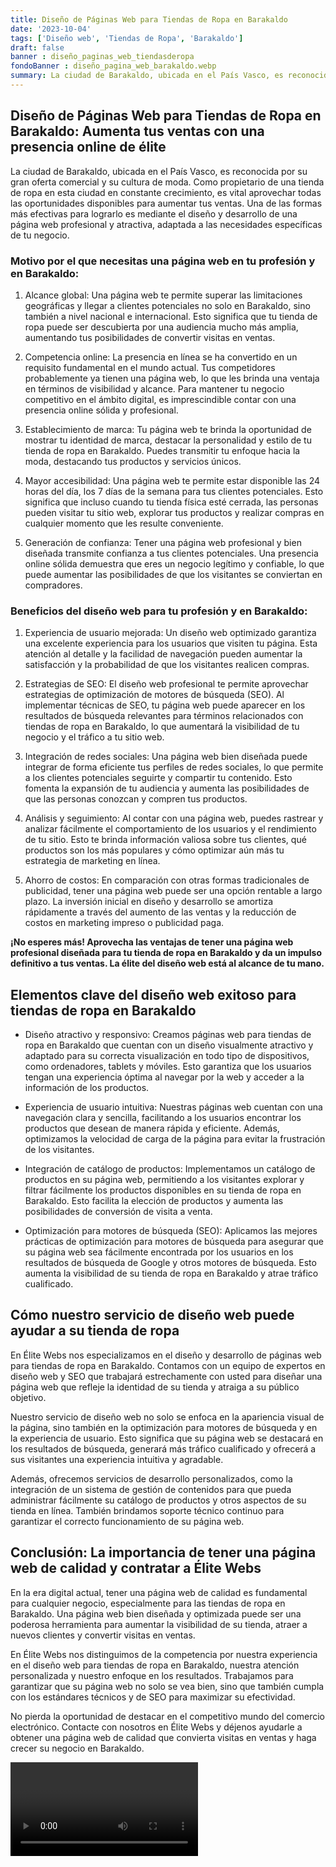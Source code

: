 ```yaml
---
title: Diseño de Páginas Web para Tiendas de Ropa en Barakaldo
date: '2023-10-04'
tags: ['Diseño web', 'Tiendas de Ropa', 'Barakaldo']
draft: false
banner : diseño_paginas_web_tiendasderopa
fondoBanner : diseño_pagina_web_barakaldo.webp
summary: La ciudad de Barakaldo, ubicada en el País Vasco, es reconocida por su gran oferta comercial y su cultura de moda. Como propietario de una tienda de ropa en esta ciudad en constante crecimiento, es vital aprovechar todas las oportunidades disponibles para aumentar tus ventas. Una de las formas más efectivas para lograrlo es mediante el diseño y desarrollo de una página web profesional y atractiva, adaptada a las necesidades específicas de tu negocio.
---
```


## Diseño de Páginas Web para Tiendas de Ropa en Barakaldo: Aumenta tus ventas con una presencia online de élite

La ciudad de Barakaldo, ubicada en el País Vasco, es reconocida por su gran oferta comercial y su cultura de moda. Como propietario de una tienda de ropa en esta ciudad en constante crecimiento, es vital aprovechar todas las oportunidades disponibles para aumentar tus ventas. Una de las formas más efectivas para lograrlo es mediante el diseño y desarrollo de una página web profesional y atractiva, adaptada a las necesidades específicas de tu negocio.

### Motivo por el que necesitas una página web en tu profesión y en Barakaldo:

1. Alcance global: Una página web te permite superar las limitaciones geográficas y llegar a clientes potenciales no solo en Barakaldo, sino también a nivel nacional e internacional. Esto significa que tu tienda de ropa puede ser descubierta por una audiencia mucho más amplia, aumentando tus posibilidades de convertir visitas en ventas.

2. Competencia online: La presencia en línea se ha convertido en un requisito fundamental en el mundo actual. Tus competidores probablemente ya tienen una página web, lo que les brinda una ventaja en términos de visibilidad y alcance. Para mantener tu negocio competitivo en el ámbito digital, es imprescindible contar con una presencia online sólida y profesional.

3. Establecimiento de marca: Tu página web te brinda la oportunidad de mostrar tu identidad de marca, destacar la personalidad y estilo de tu tienda de ropa en Barakaldo. Puedes transmitir tu enfoque hacia la moda, destacando tus productos y servicios únicos.

4. Mayor accesibilidad: Una página web te permite estar disponible las 24 horas del día, los 7 días de la semana para tus clientes potenciales. Esto significa que incluso cuando tu tienda física esté cerrada, las personas pueden visitar tu sitio web, explorar tus productos y realizar compras en cualquier momento que les resulte conveniente.

5. Generación de confianza: Tener una página web profesional y bien diseñada transmite confianza a tus clientes potenciales. Una presencia online sólida demuestra que eres un negocio legítimo y confiable, lo que puede aumentar las posibilidades de que los visitantes se conviertan en compradores.

### Beneficios del diseño web para tu profesión y en Barakaldo:

1. Experiencia de usuario mejorada: Un diseño web optimizado garantiza una excelente experiencia para los usuarios que visiten tu página. Esta atención al detalle y la facilidad de navegación pueden aumentar la satisfacción y la probabilidad de que los visitantes realicen compras.

2. Estrategias de SEO: El diseño web profesional te permite aprovechar estrategias de optimización de motores de búsqueda (SEO). Al implementar técnicas de SEO, tu página web puede aparecer en los resultados de búsqueda relevantes para términos relacionados con tiendas de ropa en Barakaldo, lo que aumentará la visibilidad de tu negocio y el tráfico a tu sitio web.

3. Integración de redes sociales: Una página web bien diseñada puede integrar de forma eficiente tus perfiles de redes sociales, lo que permite a los clientes potenciales seguirte y compartir tu contenido. Esto fomenta la expansión de tu audiencia y aumenta las posibilidades de que las personas conozcan y compren tus productos.

4. Análisis y seguimiento: Al contar con una página web, puedes rastrear y analizar fácilmente el comportamiento de los usuarios y el rendimiento de tu sitio. Esto te brinda información valiosa sobre tus clientes, qué productos son los más populares y cómo optimizar aún más tu estrategia de marketing en línea.

5. Ahorro de costos: En comparación con otras formas tradicionales de publicidad, tener una página web puede ser una opción rentable a largo plazo. La inversión inicial en diseño y desarrollo se amortiza rápidamente a través del aumento de las ventas y la reducción de costos en marketing impreso o publicidad paga.

**¡No esperes más! Aprovecha las ventajas de tener una página web profesional diseñada para tu tienda de ropa en Barakaldo y da un impulso definitivo a tus ventas. La élite del diseño web está al alcance de tu mano.**

<GifSeo />

<Cta />

## Elementos clave del diseño web exitoso para tiendas de ropa en Barakaldo

- Diseño atractivo y responsivo: Creamos páginas web para tiendas de ropa en Barakaldo que cuentan con un diseño visualmente atractivo y adaptado para su correcta visualización en todo tipo de dispositivos, como ordenadores, tablets y móviles. Esto garantiza que los usuarios tengan una experiencia óptima al navegar por la web y acceder a la información de los productos.

- Experiencia de usuario intuitiva: Nuestras páginas web cuentan con una navegación clara y sencilla, facilitando a los usuarios encontrar los productos que desean de manera rápida y eficiente. Además, optimizamos la velocidad de carga de la página para evitar la frustración de los visitantes.

- Integración de catálogo de productos: Implementamos un catálogo de productos en su página web, permitiendo a los visitantes explorar y filtrar fácilmente los productos disponibles en su tienda de ropa en Barakaldo. Esto facilita la elección de productos y aumenta las posibilidades de conversión de visita a venta.

- Optimización para motores de búsqueda (SEO): Aplicamos las mejores prácticas de optimización para motores de búsqueda para asegurar que su página web sea fácilmente encontrada por los usuarios en los resultados de búsqueda de Google y otros motores de búsqueda. Esto aumenta la visibilidad de su tienda de ropa en Barakaldo y atrae tráfico cualificado.

## Cómo nuestro servicio de diseño web puede ayudar a su tienda de ropa

En Élite Webs nos especializamos en el diseño y desarrollo de páginas web para tiendas de ropa en Barakaldo. Contamos con un equipo de expertos en diseño web y SEO que trabajará estrechamente con usted para diseñar una página web que refleje la identidad de su tienda y atraiga a su público objetivo.

Nuestro servicio de diseño web no solo se enfoca en la apariencia visual de la página, sino también en la optimización para motores de búsqueda y en la experiencia de usuario. Esto significa que su página web se destacará en los resultados de búsqueda, generará más tráfico cualificado y ofrecerá a sus visitantes una experiencia intuitiva y agradable.

Además, ofrecemos servicios de desarrollo personalizados, como la integración de un sistema de gestión de contenidos para que pueda administrar fácilmente su catálogo de productos y otros aspectos de su tienda en línea. También brindamos soporte técnico continuo para garantizar el correcto funcionamiento de su página web.

## Conclusión: La importancia de tener una página web de calidad y contratar a Élite Webs

En la era digital actual, tener una página web de calidad es fundamental para cualquier negocio, especialmente para las tiendas de ropa en Barakaldo. Una página web bien diseñada y optimizada puede ser una poderosa herramienta para aumentar la visibilidad de su tienda, atraer a nuevos clientes y convertir visitas en ventas.

En Élite Webs nos distinguimos de la competencia por nuestra experiencia en el diseño web para tiendas de ropa en Barakaldo, nuestra atención personalizada y nuestro enfoque en los resultados. Trabajamos para garantizar que su página web no solo se vea bien, sino que también cumpla con los estándares técnicos y de SEO para maximizar su efectividad.

No pierda la oportunidad de destacar en el competitivo mundo del comercio electrónico. Contacte con nosotros en Élite Webs y déjenos ayudarle a obtener una página web de calidad que convierta visitas en ventas y haga crecer su negocio en Barakaldo.

<Video />

<CtaBot job='Tiendas de Ropa' city='Barakaldo'/>

<Gmaps query='Barakaldo+españa+maps' />